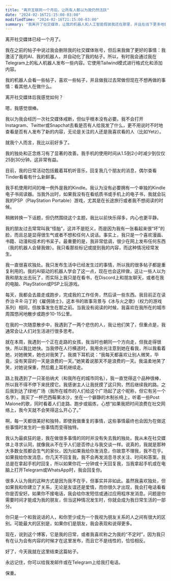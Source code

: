 ```yaml
---
title: "离开互联网一个月后，让所有人都以为我仍然活跃"
date: "2024-02-16T21:15:00-03:00"
modifiedTime: "2024-02-16T21:15:00-03:00"
summary: "我离开了社交媒体，让我的机器人和人工智能假装我还在那里，并且在线下更多地微笑了。"
---
```


离开社交媒体已经一个月了。

我在之前的帖子中说过我会删除我的社交媒体账号，但后来我做了更好的事情：我激活了我的AI、我的机器人，并自动化了我的帖子。所以，有时我会通过我在Telegram上的私人机器人发布一些内容。它使用Tailwind模式进行格式化和添加内容。

我的机器人会看一些帖子，喜欢一些帖子，并且做我过去常做但现在不想再做的事情：看其他人在做什么。

离开社交媒体后我感觉如何？

嗯，我感觉很棒。

我以为我会经历一次社交媒体戒断，但似乎根本没有必要。我不会打开Instagram、Twitter或Snapchat去看是否有人给我发了什么，更不用说时不时地查看是否有人发布了新的内容，无论是关注的人还是我喜欢看的人（比如Yetz）。

就我个人而言，我比以前好多了。

我的独处和正念练习有了显著的改善。我手机的使用时间从1.5到2小时减少到仅仅25到30分钟。这非常有益。

目前，我的日常活动包括戴着耳机听音乐，回复我几个朋友的消息，偶尔查看Tinder看看有什么新鲜事。

我手机使用时间的唯一例外是我的Kindle。我认为没有必要拥有一个单独的Kindle电子书阅读器。当我外出时，如果我没有在看纸质书或手机上的电子书，我就会玩我的PSP（PlayStation Portable）游戏，尤其是在长途旅行或者我不想阅读的时候。

稍微转换一下话题，但仍然围绕这个主题，我比以前快乐得多，内心也更平静。

我的朋友过去常常叫我“怪胎”，这并不是贬义，而是因为我有一张看起来很“坏”的脸，而且总是显得很生气或者不想和任何人说话。事实上，我只是一个喜欢漫画、书籍、动漫和技术的书呆子。最重要的是，我非常低调，很少在网上发布任何东西（我的机器人会替我做）。我只看那些标记或提到我的内容，而这种情况经常发生。

我一直很喜欢独处。我只发布生活中已经发生过的事情，所以我的很多帖子都是重复利用的。我的AI驱动的机器人学会了这一点，现在也会这样做，这让一些人以为我和朋友出去玩了，而实际上我只是在看书，在Discord上和朋友聊天，或者在我的电脑、PlayStation或PSP上玩游戏。

每天，我都会去晨走或跑步，完成我的工作任务，然后读一些东西。我目前正在读乔治·R·R·马丁的《雇佣骑士》，这本书的故事背景与《冰与火之歌》（权力的游戏系列）相同，但故事发生在那之前。当我没有阅读的时候，我喜欢在我所在的城市周围悠闲地散步或跑步10-15公里。

在我的一次随意散步中，我遇到了一两个悲伤的人，我让他们笑了，但重点是，我通常会让人们对生活进行很多思考。

就在本周，我遇到一个正在走路的女孩，我当时也朝同一个方向走，但我走得很快，所以我比她快。当我停在人行横道时，我用余光注意到她在看我，所以我看着她，对她微笑，她也对我笑了。我摘下耳机说：“我每天都喜欢让别人微笑，毕竟，没有笑容的一天是浪费的一天。”她笑着说那天不是浪费的一天。我温柔地笑了笑，对她说保重，然后戴上耳机继续走。

路上我遇到了一只圣伯纳犬（和我所在的城市同名），我一直觉得这个品种很棒，所以我不得不停下来抚摸它。我感谢主人让我抚摸了这只狗，然后继续我的路。之后我到达了绿地广场（我所在城市的人们给这个广场起了这个昵称，但它有另一个名字）。我买了一杯巴西莓果冰沙，坐在一个僻静的木制长椅上，听着一些Post Malone的歌，同时看着人们走路、跑步或锻炼，心想“如果我把时间浪费在社交网络上，我今天就不会笑得这么开心了。”

啊，每一天都很美好和独特，即使我做重复的事情，这些事情最终也会因为在做这些事情时发生的一些事情而变得独特。

我认为最疯狂的是，我在做很多事情的同时并没有失去我的独处。我从未在社交媒体上寻求认同，就像我从不在乎人们是否停止与我交谈一样。说真的，我就是那种大多数女孩都会生气的家伙，因为如果我给你发消息，你故意不理我，我不在乎。如果我给你发消息，你几天不回复我，我不会再发消息寻求关注、时间和答案。我总是在拿起手机时回复，所以如果你花一分钟或十天回复我，当我拿起手机或在电脑上打开Telegram或WhatsApp时，我会回复你。

很多人认为我的这种方式是因为我不在乎，但事实并非如此。虽然我喜欢独处，但如果我和你建立了关系，无论是友谊还是爱情，而你很久才出现，我会打电话看看你是否安好。如果你不接电话，我会给你发短信或通过应用程序发消息。问题是你需要时间才能成为我的朋友，但当这种情况发生时，你就会成为我日常生活的一部分。

你只是一个和我说话的人，和你至少成为一个我视为朋友关系的人之间有很大的区别。可能最大的区别是，如果你们是朋友，我会表现和说得更多。

现在，说到这个博客，它是我的日常，或者我喜欢称之为我的“不定时”，因为我只有在认为会有内容的时候才在这里发布，而且它不是线性的，恰恰相反。

好了，今天我就在这里结束这篇帖子。

永远记住，你可以给我发邮件或在Telegram上给我打电话。

保重。

